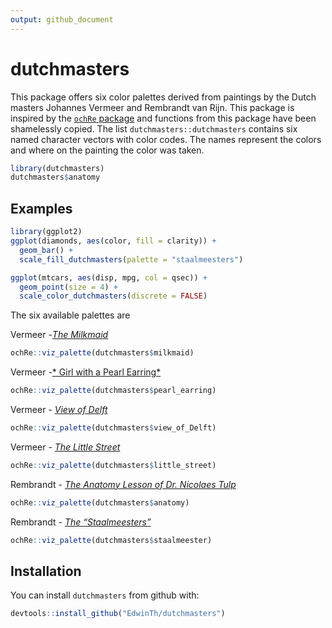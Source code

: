 ```yaml
---
output: github_document
---
```


# dutchmasters

This package offers six color palettes derived from paintings by the Dutch
masters Johannes Vermeer and Rembrandt van Rijn. This package is inspired by
the [`ochRe` package](https://github.com/ropenscilabs/ochRe/) and functions
from this package have been shamelessly copied. The list 
`dutchmasters::dutchmasters` contains six named character vectors with color
codes. The names represent the colors and where on the painting the color was
taken.

```r
library(dutchmasters)
dutchmasters$anatomy
```

## Examples

```r
library(ggplot2)
ggplot(diamonds, aes(color, fill = clarity)) +
  geom_bar() +
  scale_fill_dutchmasters(palette = "staalmeesters")
```

```r
ggplot(mtcars, aes(disp, mpg, col = qsec)) +
  geom_point(size = 4) +
  scale_color_dutchmasters(discrete = FALSE)
```

The six available palettes are

Vermeer -[*The Milkmaid*](https://en.wikipedia.org/wiki/The_Milkmaid_(Vermeer))

```r
ochRe::viz_palette(dutchmasters$milkmaid)
```

Vermeer -[* Girl with a Pearl Earring*](https://en.wikipedia.org/wiki/The_Milkmaid_(Vermeer))

```r
ochRe::viz_palette(dutchmasters$pearl_earring)
```

Vermeer - [*View of Delft*](https://en.wikipedia.org/wiki/View_of_Delft)

```r
ochRe::viz_palette(dutchmasters$view_of_Delft)
```

Vermeer - [*The Little Street*](https://en.wikipedia.org/wiki/The_Little_Street)

```r
ochRe::viz_palette(dutchmasters$little_street)
```

Rembrandt - [*The Anatomy Lesson of Dr. Nicolaes Tulp*](https://en.wikipedia.org/wiki/The_Anatomy_Lesson_of_Dr._Nicolaes_Tulp) 

```r
ochRe::viz_palette(dutchmasters$anatomy)
```

Rembrandt - [*The "Staalmeesters"*](https://en.wikipedia.org/wiki/Syndics_of_the_Drapers%27_Guild)

```r
ochRe::viz_palette(dutchmasters$staalmeester)
```

## Installation

You can install `dutchmasters` from github with:

```r
devtools::install_github("EdwinTh/dutchmasters")
```

